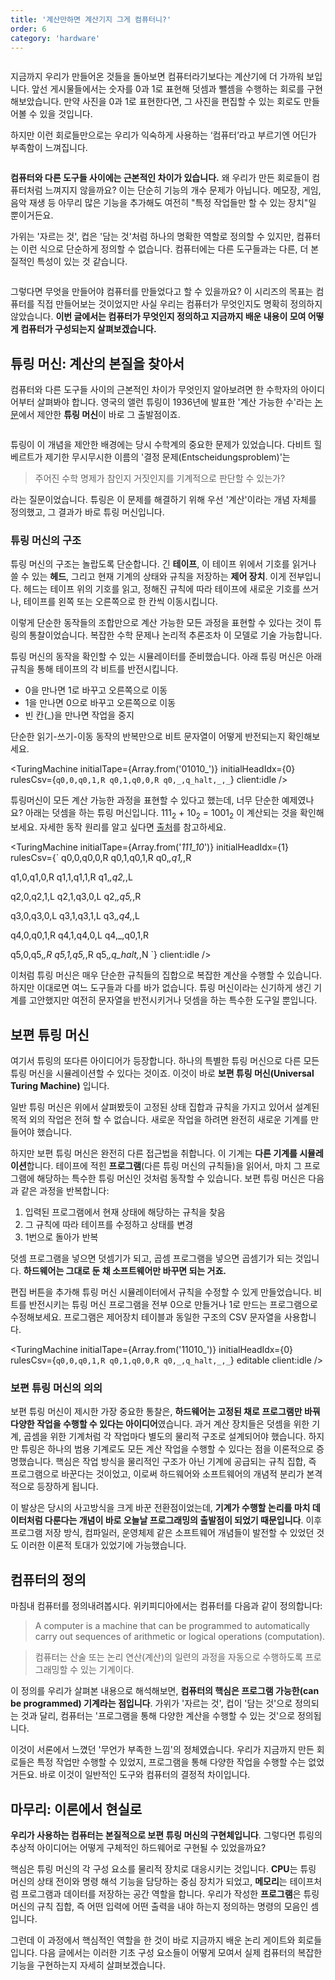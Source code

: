 ```yaml
---
title: '계산만하면 계산기지 그게 컴퓨터니?'
order: 6
category: 'hardware'
---
```




<Image src={abacus} alt="" className="object-cover w-full h-[180px]"/>

지금까지 우리가 만들어온 것들을 돌아보면 컴퓨터라기보다는 계산기에 더 가까워 보입니다. 앞선 게시물들에서는 숫자를 0과 1로 표현해 덧셈과 뺄셈을 수행하는 회로를 구현해보았습니다. 만약 사진을 0과 1로 표현한다면, 그 사진을 편집할 수 있는 회로도 만들어볼 수 있을 것입니다.

하지만 이런 회로들만으로는 우리가 익숙하게 사용하는 ‘컴퓨터’라고 부르기엔 어딘가 부족함이 느껴집니다.

<Image src={tools} alt="" className="object-cover w-full h-[180px]"/>

**컴퓨터와 다른 도구들 사이에는 근본적인 차이가 있습니다.** 왜 우리가 만든 회로들이 컴퓨터처럼 느껴지지 않을까요? 이는 단순히 기능의 개수 문제가 아닙니다. 메모장, 게임, 음악 재생 등 아무리 많은 기능을 추가해도 여전히 "특정 작업들만 할 수 있는 장치"일 뿐이거든요. 

가위는 '자르는 것', 컵은 '담는 것'처럼 하나의 명확한 역할로 정의할 수 있지만, 컴퓨터는 이런 식으로 단순하게 정의할 수 없습니다. 컴퓨터에는 다른 도구들과는 다른, 더 본질적인 특성이 있는 것 같습니다.

<Image src={vonNeumann} alt="" className="object-cover w-full h-[180px]"/>

그렇다면 무엇을 만들어야 컴퓨터를 만들었다고 할 수 있을까요? 이 시리즈의 목표는 컴퓨터를 직접 만들어보는 것이었지만 사실 우리는 컴퓨터가 무엇인지도 명확히 정의하지 않았습니다. **이번 글에서는 컴퓨터가 무엇인지 정의하고 지금까지 배운 내용이 모여 어떻게 컴퓨터가 구성되는지 살펴보겠습니다.**

## 튜링 머신: 계산의 본질을 찾아서

컴퓨터와 다른 도구들 사이의 근본적인 차이가 무엇인지 알아보려면 한 수학자의 아이디어부터 살펴봐야 합니다. 영국의 앨런 튜링이 1936년에 발표한 '계산 가능한 수'라는 [논문](https://www.cs.virginia.edu/~robins/Turing_Paper_1936.pdf)에서 제안한 **튜링 머신**이 바로 그 출발점이죠.

<Image src={entscheidungsproblem} alt="" className="object-cover object-top w-full h-[180px]"/>

튜링이 이 개념을 제안한 배경에는 당시 수학계의 중요한 문제가 있었습니다. 다비트 힐베르트가 제기한 무시무시한 이름의 '결정 문제(Entscheidungsproblem)'는 

> 주어진 수학 명제가 참인지 거짓인지를 기계적으로 판단할 수 있는가?

라는 질문이었습니다. 튜링은 이 문제를 해결하기 위해 우선 '계산'이라는 개념 자체를 정의했고, 그 결과가 바로 튜링 머신입니다.

### 튜링 머신의 구조

튜링 머신의 구조는 놀랍도록 단순합니다. 긴 **테이프**, 이 테이프 위에서 기호를 읽거나 쓸 수 있는 **헤드**, 그리고 현재 기계의 상태와 규칙을 저장하는 **제어 장치**. 이게 전부입니다. 헤드는 테이프 위의 기호를 읽고, 정해진 규칙에 따라 테이프에 새로운 기호를 쓰거나, 테이프를 왼쪽 또는 오른쪽으로 한 칸씩 이동시킵니다.

이렇게 단순한 동작들의 조합만으로 계산 가능한 모든 과정을 표현할 수 있다는 것이 튜링의 통찰이었습니다.
복잡한 수학 문제나 논리적 추론조차 이 모델로 기술 가능합니다.


튜링 머신의 동작을 확인할 수 있는 시뮬레이터를 준비했습니다. 아래 튜링 머신은 아래 규칙을 통해 테이프의 각 비트를 반전시킵니다. 

- 0을 만나면 1로 바꾸고 오른쪽으로 이동
- 1을 만나면 0으로 바꾸고 오른쪽으로 이동
- 빈 칸(_)을 만나면 작업을 중지

단순한 읽기-쓰기-이동 동작의 반복만으로 비트 문자열이 어떻게 반전되는지 확인해보세요.

<TuringMachine
  initialTape={Array.from('01010_')}
  initialHeadIdx={0}
  rulesCsv={`
q0,0,q0,1,R
q0,1,q0,0,R
q0,_,q_halt,_,_
`}
  client:idle
/>

튜링머신이 모든 계산 가능한 과정을 표현할 수 있다고 했는데, 너무 단순한 예제였나요? 아래는 덧셈을 하는 튜링 머신입니다. 111<sub>2</sub> + 10<sub>2</sub> = 1001<sub>2</sub> 이 계산되는 것을 확인해보세요. 자세한 동작 원리를 알고 싶다면 [출처](https://stackoverflow.com/a/63309182/30126918)를 참고하세요.

<TuringMachine
  initialTape={Array.from('_111_10_')}
  initialHeadIdx={1}
  rulesCsv={`
q0,0,q0,0,R
q0,1,q0,1,R
q0,_,q1,_,R

q1,0,q1,0,R
q1,1,q1,1,R
q1,_,q2,_,L

q2,0,q2,1,L
q2,1,q3,0,L
q2,_,q5,_,R

q3,0,q3,0,L
q3,1,q3,1,L
q3,_,q4,_,L

q4,0,q0,1,R
q4,1,q4,0,L
q4,_,q0,1,R

q5,0,q5,_,R
q5,1,q5,_,R
q5,_,q_halt,_,N
`}
client:idle
/>

이처럼 튜링 머신은 매우 단순한 규칙들의 집합으로 복잡한 계산을 수행할 수 있습니다. 하지만 이대로면 여느 도구들과 다를 바가 없습니다. 튜링 머신이라는 신기하게 생긴 기계를 고안했지만 여전히 문자열을 반전시키거나 덧셈을 하는 특수한 도구일 뿐입니다.

## 보편 튜링 머신

여기서 튜링의 또다른 아이디어가 등장합니다. 하나의 특별한 튜링 머신으로 다른 모든 튜링 머신을 시뮬레이션할 수 있다는 것이죠. 이것이 바로 **보편 튜링 머신(Universal Turing Machine)** 입니다.

일반 튜링 머신은 위에서 살펴봤듯이 고정된 상태 집합과 규칙을 가지고 있어서 설계된 목적 외의 작업은 전혀 할 수 없습니다. 새로운 작업을 하려면 완전히 새로운 기계를 만들어야 했습니다.

하지만 보편 튜링 머신은 완전히 다른 접근법을 취합니다. 이 기계는 **다른 기계를 시뮬레이션**합니다. 테이프에 적힌 **프로그램**(다른 튜링 머신의 규칙들)을 읽어서, 마치 그 프로그램에 해당하는 특수한 튜링 머신인 것처럼 동작할 수 있습니다. 보편 튜링 머신은 다음과 같은 과정을 반복합니다:

1. 입력된 프로그램에서 현재 상태에 해당하는 규칙을 찾음
1. 그 규칙에 따라 테이프를 수정하고 상태를 변경
1. 1번으로 돌아가 반복

덧셈 프로그램을 넣으면 덧셈기가 되고, 곱셈 프로그램을 넣으면 곱셈기가 되는 것입니다. **하드웨어는 그대로 둔 채 소프트웨어만 바꾸면 되는 거죠.**

편집 버튼을 추가해 튜링 머신 시뮬레이터에서 규칙을 수정할 수 있게 만들었습니다. 비트를 반전시키는 튜링 머신 프로그램을 전부 0으로 만들거나 1로 만드는 프로그램으로 수정해보세요. 프로그램은 제어장치 테이블과 동일한 구조의 CSV 문자열을 사용합니다.

<TuringMachine
  initialTape={Array.from('11010_')}
  initialHeadIdx={0}
  rulesCsv={`
q0,0,q0,1,R
q0,1,q0,0,R
q0,_,q_halt,_,_
`}
  editable
  client:idle
/>

### 보편 튜링 머신의 의의

보편 튜링 머신이 제시한 가장 중요한 통찰은, **하드웨어는 고정된 채로 프로그램만 바꿔 다양한 작업을 수행할 수 있다는 아이디어**였습니다. 과거 계산 장치들은 덧셈을 위한 기계, 곱셈을 위한 기계처럼 각 작업마다 별도의 물리적 구조로 설계되어야 했습니다. 하지만 튜링은 하나의 범용 기계로도 모든 계산 작업을 수행할 수 있다는 점을 이론적으로 증명했습니다. 핵심은 작업 방식을 물리적인 구조가 아닌 기계에 공급되는 규칙 집합, 즉 프로그램으로 바꾼다는 것이었고, 이로써 하드웨어와 소프트웨어의 개념적 분리가 본격적으로 등장하게 됩니다.

이 발상은 당시의 사고방식을 크게 바꾼 전환점이었는데, **기계가 수행할 논리를 마치 데이터처럼 다룬다는 개념이 바로 오늘날 프로그래밍의 출발점이 되었기 때문입니다**. 이후 프로그램 저장 방식, 컴파일러, 운영체제 같은 소프트웨어 개념들이 발전할 수 있었던 것도 이러한 이론적 토대가 있었기에 가능했습니다. 

## 컴퓨터의 정의

마침내 컴퓨터를 정의내려봅시다. 위키피디아에서는 컴퓨터를 다음과 같이 정의합니다: 

> A computer is a machine that can be programmed to automatically carry out sequences of arithmetic or logical operations (computation).

> 컴퓨터는 산술 또는 논리 연산(계산)의 일련의 과정을 자동으로 수행하도록 프로그래밍할 수 있는 기계이다.

이 정의를 우리가 살펴본 내용으로 해석해보면, **컴퓨터의 핵심은 프로그램 가능한(can be programmed) 기계라는 점입니다**. 가위가 '자르는 것', 컵이 '담는 것'으로 정의되는 것과 달리, 컴퓨터는 '프로그램을 통해 다양한 계산을 수행할 수 있는 것'으로 정의됩니다. 

이것이 서론에서 느꼈던 '무언가 부족한 느낌'의 정체였습니다. 우리가 지금까지 만든 회로들은 특정 작업만 수행할 수 있었지, 프로그램을 통해 다양한 작업을 수행할 수는 없었거든요. 바로 이것이 일반적인 도구와 컴퓨터의 결정적 차이입니다.

## 마무리: 이론에서 현실로

**우리가 사용하는 컴퓨터는 본질적으로 보편 튜링 머신의 구현체입니다**. 그렇다면 튜링의 추상적 아이디어는 어떻게 구체적인 하드웨어로 구현될 수 있었을까요?

핵심은 튜링 머신의 각 구성 요소를 물리적 장치로 대응시키는 것입니다. **CPU**는 튜링 머신의 상태 전이와 명령 해석 기능을 담당하는 중심 장치가 되었고, **메모리**는 테이프처럼 프로그램과 데이터를 저장하는 공간 역할을 합니다. 우리가 작성한 **프로그램**은 튜링 머신의 규칙 집합, 즉 어떤 입력에 어떤 출력을 내야 하는지 정의하는 명령의 모음인 셈입니다.

그런데 이 과정에서 핵심적인 역할을 한 것이 바로 지금까지 배운 논리 게이트와 회로들입니다. 다음 글에서는 이러한 기초 구성 요소들이 어떻게 모여서 실제 컴퓨터의 복잡한 기능을 구현하는지 자세히 살펴보겠습니다.
